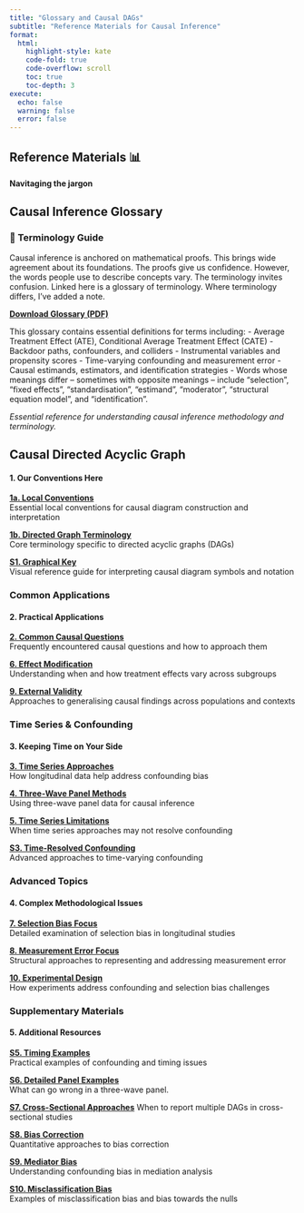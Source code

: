 ```yaml
---
title: "Glossary and Causal DAGs"
subtitle: "Reference Materials for Causal Inference"
format:
  html:
    highlight-style: kate
    code-fold: true
    code-overflow: scroll
    toc: true
    toc-depth: 3
execute:
  echo: false
  warning: false
  error: false
---
```


::: {.welcome-banner}
# Reference Materials 📊

**Navitaging the jargon**
:::

## Causal Inference Glossary

::: {.card}
### 📖 Terminology Guide

Causal inference is anchored on mathematical proofs. This brings wide agreement about its foundations. The proofs give us confidence. However, the words people use to describe concepts vary. The terminology  invites confusion. Linked here is a glossary of terminology. Where terminology differs, I've added a note.

**[Download Glossary (PDF)](pdfs/bulbulia-hand-outs/S2-glossary.pdf)**

This glossary contains essential definitions for terms including:
- Average Treatment Effect (ATE), Conditional Average Treatment Effect (CATE)
- Backdoor paths, confounders, and colliders
- Instrumental variables and propensity scores
- Time-varying confounding and measurement error
- Causal estimands, estimators, and identification strategies
- Words whose meanings differ -- sometimes with opposite meanings -- include "selection", "fixed effects", "standardisation", "estimand", "moderator", "structural equation model", and "identification". 

*Essential reference for understanding causal inference methodology and terminology.*
:::

## Causal Directed Acyclic Graph


::: {.card}
#### 1. Our Conventions Here

**[1a. Local Conventions](pdfs/bulbulia-hand-outs/1a-terminologylocalconventions.pdf)**  
Essential local conventions for causal diagram construction and interpretation

**[1b. Directed Graph Terminology](pdfs/bulbulia-hand-outs/1b-terminologydirectedgraph.pdf)**  
Core terminology specific to directed acyclic graphs (DAGs)

**[S1. Graphical Key](pdfs/bulbulia-hand-outs/S1-graphical-key.pdf)**  
Visual reference guide for interpreting causal diagram symbols and notation
:::

### Common Applications

::: {.card}
#### 2. Practical Applications

**[2. Common Causal Questions](pdfs/bulbulia-hand-outs/2-common-causal-questions.pdf)**  
Frequently encountered causal questions and how to approach them

**[6. Effect Modification](pdfs/bulbulia-hand-outs/6-effectmodification.pdf)**  
Understanding when and how treatment effects vary across subgroups

**[9. External Validity](pdfs/bulbulia-hand-outs/9-external-validity-as-measurement-error.pdf)**  
Approaches to generalising causal findings across populations and contexts
:::

### Time Series & Confounding

::: {.card}
#### 3. Keeping Time on Your Side

**[3. Time Series Approaches](pdfs/bulbulia-hand-outs/3-how-time-series-address-confounding-bias.pdf)**  
How longitudinal data help address confounding bias

**[4. Three-Wave Panel Methods](pdfs/bulbulia-hand-outs/4-three-wave-panel-to-address-confounding-bias.pdf)**  
Using three-wave panel data for causal inference

**[5. Time Series Limitations](pdfs/bulbulia-hand-outs/5-dags-show-time-series-not-resolved.pdf)**  
When time series approaches may not resolve confounding

**[S3. Time-Resolved Confounding](pdfs/bulbulia-hand-outs/S3-dags-show-time-resolved-confounding.pdf)**  
Advanced approaches to time-varying confounding
:::

### Advanced Topics

::: {.card}
#### 4. Complex Methodological Issues

**[7. Selection Bias Focus](pdfs/bulbulia-hand-outs/7-focus-on-confounding-selection-bias-three-wave-panel.pdf)**  
Detailed examination of selection bias in longitudinal studies

**[8. Measurement Error Focus](pdfs/bulbulia-hand-outs/8-structural-representation-measurement-error-bias.pdf)**  
Structural approaches to representing and addressing measurement error

**[10. Experimental Design](pdfs/bulbulia-hand-outs/10-confounding-selection-bias-experiments.pdf)**  
How experiments address confounding and selection bias challenges
:::

### Supplementary Materials

::: {.card}
#### 5. Additional Resources

**[S5. Timing Examples](pdfs/bulbulia-hand-outs/S5-examples-confounding-timing.pdf)**  
Practical examples of confounding and timing issues

**[S6. Detailed Panel Examples](pdfs/bulbulia-hand-outs/S6-detailed-confounding-selection-bias-in-three-wave-panel.pdf)**  
What can go wrong in a three-wave panel. 

**[S7. Cross-Sectional Approaches](pdfs/bulbulia-hand-outs/S7-if-cross-sectional-report-mutiple-dags.pdf)** 
When to report multiple DAGs in cross-sectional studies

**[S8. Bias Correction](pdfs/bulbulia-hand-outs/S8-handout_quantitative_bias_correction.pdf)**  
Quantitative approaches to bias correction

**[S9. Mediator Bias](pdfs/bulbulia-hand-outs/S9-mediator-bias.pdf)**  
Understanding confounding bias in mediation analysis

**[S10. Misclassification Bias](pdfs/bulbulia-hand-outs/S10-handout-miss-classification-bias-null-example.pdf)**  
Examples of misclassification bias and bias towards the nulls
:::

